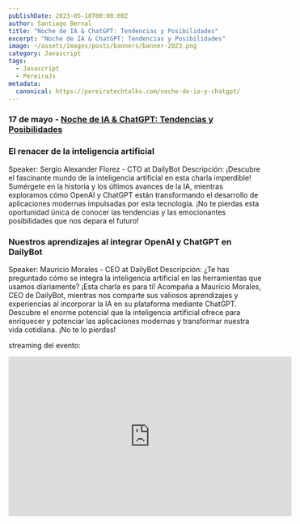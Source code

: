```yaml
---
publishDate: 2023-05-18T00:00:00Z
author: Santiago Bernal
title: "Noche de IA & ChatGPT: Tendencias y Posibilidades"
excerpt: "Noche de IA & ChatGPT: Tendencias y Posibilidades"
image: ~/assets/images/posts/banners/banner-2023.png
category: Javascript
tags:
  - Javascript
  - PereiraJs
metadata:
  canonical: https://pereiratechtalks.com/noche-de-ia-y-chatgpt/
---
```


### 17 de mayo - [Noche de IA & ChatGPT: Tendencias y Posibilidades](https://www.meetup.com/es-ES/pereira-tech-talks/events/293065563/)

### El renacer de la inteligencia artificial
Speaker: Sergio Alexander Florez - CTO at DailyBot
Descripción: ¡Descubre el fascinante mundo de la inteligencia artificial en esta charla imperdible! Sumérgete en la historia y los últimos avances de la IA, mientras exploramos cómo OpenAI y ChatGPT están transformando el desarrollo de aplicaciones modernas impulsadas por esta tecnología. ¡No te pierdas esta oportunidad única de conocer las tendencias y las emocionantes posibilidades que nos depara el futuro!

### Nuestros aprendizajes al integrar OpenAI y ChatGPT en DailyBot
Speaker: Mauricio Morales - CEO at DailyBot
Descripción: ¿Te has preguntado cómo se integra la inteligencia artificial en las herramientas que usamos diariamente? ¡Esta charla es para ti! Acompaña a Mauricio Morales, CEO de DailyBot, mientras nos comparte sus valiosos aprendizajes y experiencias al incorporar la IA en su plataforma mediante ChatGPT. Descubre el enorme potencial que la inteligencia artificial ofrece para enriquecer y potenciar las aplicaciones modernas y transformar nuestra vida cotidiana. ¡No te lo pierdas!

streaming del evento:

<iframe width="560" height="315" src="https://www.youtube.com/embed/u-pSII46BJQ?si=fs2bMpOxKTxQPA7V" title="YouTube video player" frameborder="0" allow="accelerometer; autoplay; clipboard-write; encrypted-media; gyroscope; picture-in-picture; web-share" referrerpolicy="strict-origin-when-cross-origin" allowfullscreen></iframe>